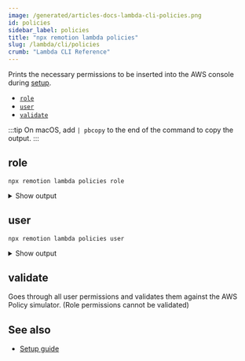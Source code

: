 ```yaml
---
image: /generated/articles-docs-lambda-cli-policies.png
id: policies
sidebar_label: policies
title: "npx remotion lambda policies"
slug: /lambda/cli/policies
crumb: "Lambda CLI Reference"
---
```



Prints the necessary permissions to be inserted into the AWS console during [setup](/docs/lambda/setup).

- [`role`](#role)
- [`user`](#user)
- [`validate`](#validate)

:::tip
On macOS, add `| pbcopy` to the end of the command to copy the output.
:::

## role

```
npx remotion lambda policies role
```

<details>
<summary>Show output
</summary>
  <RolePolicy />
</details>

## user

```
npx remotion lambda policies user
```

<details>
<summary>Show output
</summary>
  <UserPolicy />
</details>

## validate

Goes through all user permissions and validates them against the AWS Policy simulator. (Role permissions cannot be validated)

## See also

- [Setup guide](/docs/lambda/setup)
